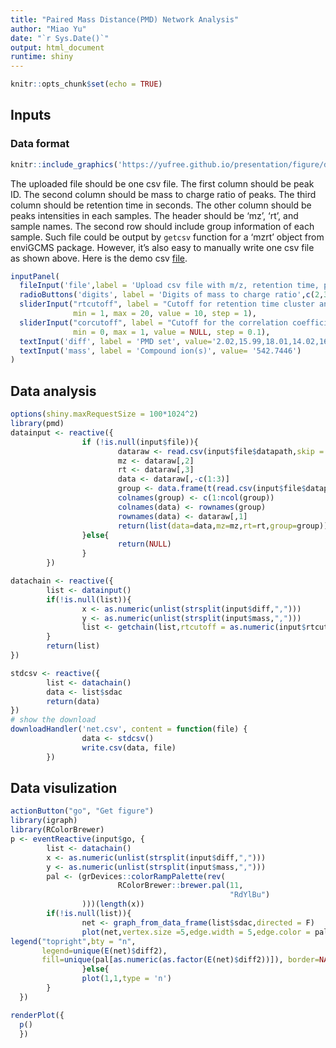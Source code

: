 ```yaml
---
title: "Paired Mass Distance(PMD) Network Analysis"
author: "Miao Yu"
date: "`r Sys.Date()`"
output: html_document
runtime: shiny
---
```


```r
knitr::opts_chunk$set(echo = TRUE)
```

## Inputs

### Data format

```r
knitr::include_graphics('https://yufree.github.io/presentation/figure/democsv.png')
```

The uploaded file should be one csv file. The first column should be peak ID. The second column should be mass to charge ratio of peaks. The third column should be retention time in seconds. The other column should be peaks intensities in each samples. The header should be 'mz', 'rt', and sample names. The second row should include group information of each sample. Such file could be output by `getcsv` function for a 'mzrt' object from enviGCMS package. However, it's also easy to manually write one csv file as shown above. Here is the demo csv [file](https://raw.githubusercontent.com/yufree/democode/master/data/tbbpamzrt.csv).

```r
inputPanel(
  fileInput('file',label = 'Upload csv file with m/z, retention time, peaklist and group info',accept = c('.csv')),
  radioButtons('digits', label = 'Digits of mass to charge ratio',c(2,3),selected = 2),
  sliderInput("rtcutoff", label = "Cutoff for retention time cluster analysis:",
              min = 1, max = 20, value = 10, step = 1),
  sliderInput("corcutoff", label = "Cutoff for the correlation coefficient",
              min = 0, max = 1, value = NULL, step = 0.1),
  textInput('diff', label = 'PMD set', value='2.02,15.99,18.01,14.02,162.05'),
  textInput('mass', label = 'Compound ion(s)', value= '542.7446')
)
```

## Data analysis

```r
options(shiny.maxRequestSize = 100*1024^2)
library(pmd)
datainput <- reactive({
                if (!is.null(input$file)){
                        dataraw <- read.csv(input$file$datapath,skip = 1)
                        mz <- dataraw[,2]
                        rt <- dataraw[,3]
                        data <- dataraw[,-c(1:3)]
                        group <- data.frame(t(read.csv(input$file$datapath,nrows = 1)[-(1:3)]))
                        colnames(group) <- c(1:ncol(group))
                        colnames(data) <- rownames(group)
                        rownames(data) <- dataraw[,1]
                        return(list(data=data,mz=mz,rt=rt,group=group))
                }else{
                        return(NULL)
                }
        })

datachain <- reactive({
        list <- datainput()
        if(!is.null(list)){
                x <- as.numeric(unlist(strsplit(input$diff,",")))
                y <- as.numeric(unlist(strsplit(input$mass,",")))
                list <- getchain(list,rtcutoff = as.numeric(input$rtcutoff),accuracy = 4,digits=as.numeric(input$digits), mass = y, diff = x, corcutoff=as.numeric(input$corcutoff))
        }
        return(list)
})

stdcsv <- reactive({
        list <- datachain()
        data <- list$sdac
        return(data)
})
# show the download
downloadHandler('net.csv', content = function(file) {
                data <- stdcsv()
                write.csv(data, file)
        })

```

## Data visulization

```r
actionButton("go", "Get figure")
library(igraph)
library(RColorBrewer)
p <- eventReactive(input$go, {
        list <- datachain()
        x <- as.numeric(unlist(strsplit(input$diff,",")))
        y <- as.numeric(unlist(strsplit(input$mass,",")))
        pal <- (grDevices::colorRampPalette(rev(
                        RColorBrewer::brewer.pal(11,
                                                 "RdYlBu")
                )))(length(x))
        if(!is.null(list)){
                net <- graph_from_data_frame(list$sdac,directed = F)
                plot(net,vertex.size =5,edge.width = 5,edge.color = pal[as.numeric(as.factor(E(net)$diff2))],vertex.label=ifelse(round(as.numeric(V(net)$name),4) %in% y,'Compound',NA),vertex.label.dist=1,vertex.color=ifelse(round(as.numeric(V(net)$name),4) %in% y,'red','black'),main = 'PMD network')
legend("topright",bty = "n",
       legend=unique(E(net)$diff2),
       fill=unique(pal[as.numeric(as.factor(E(net)$diff2))]), border=NA,horiz = F)
                }else{
                plot(1,1,type = 'n')
        }
  })

renderPlot({
  p()
  })
```


